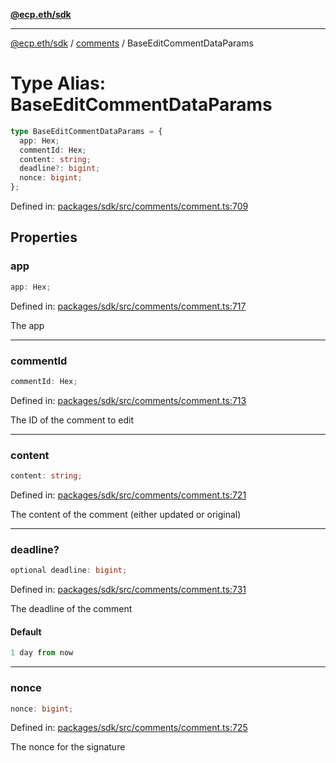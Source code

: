 [**@ecp.eth/sdk**](../../index.mdx)

***

[@ecp.eth/sdk](/sdk-reference/index.mdx) / [comments](/sdk-reference/comments/index.mdx) / BaseEditCommentDataParams

# Type Alias: BaseEditCommentDataParams

```ts
type BaseEditCommentDataParams = {
  app: Hex;
  commentId: Hex;
  content: string;
  deadline?: bigint;
  nonce: bigint;
};
```

Defined in: [packages/sdk/src/comments/comment.ts:709](https://github.com/ecp-eth/comments-monorepo/blob/main/packages/sdk/src/comments/comment.ts#L709)

## Properties

### app

```ts
app: Hex;
```

Defined in: [packages/sdk/src/comments/comment.ts:717](https://github.com/ecp-eth/comments-monorepo/blob/main/packages/sdk/src/comments/comment.ts#L717)

The app

***

### commentId

```ts
commentId: Hex;
```

Defined in: [packages/sdk/src/comments/comment.ts:713](https://github.com/ecp-eth/comments-monorepo/blob/main/packages/sdk/src/comments/comment.ts#L713)

The ID of the comment to edit

***

### content

```ts
content: string;
```

Defined in: [packages/sdk/src/comments/comment.ts:721](https://github.com/ecp-eth/comments-monorepo/blob/main/packages/sdk/src/comments/comment.ts#L721)

The content of the comment (either updated or original)

***

### deadline?

```ts
optional deadline: bigint;
```

Defined in: [packages/sdk/src/comments/comment.ts:731](https://github.com/ecp-eth/comments-monorepo/blob/main/packages/sdk/src/comments/comment.ts#L731)

The deadline of the comment

#### Default

```ts
1 day from now
```

***

### nonce

```ts
nonce: bigint;
```

Defined in: [packages/sdk/src/comments/comment.ts:725](https://github.com/ecp-eth/comments-monorepo/blob/main/packages/sdk/src/comments/comment.ts#L725)

The nonce for the signature
